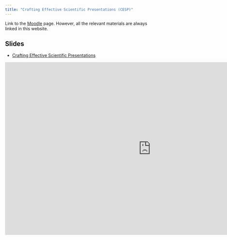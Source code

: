 ```yaml
---
title: "Crafting Effective Scientific Presentations (CESP)"
---
```


Link to the [Moodle](https://psico.elearning.unipd.it/course/view.php?id=5773) page. However, all the relevant materials are always linked in this website.

## Slides

- [Crafting Effective Scientific Presentations](https://docs.google.com/presentation/d/1mK2NTes_xDv5mr5-XzqZwqP4TbyEukuXGXYbyRh0ZJo/edit?usp=sharing)

<iframe src="https://docs.google.com/presentation/d/e/2PACX-1vSvTz3D69mmCUODrvmR2RFltDb9jt0OqQDJnyIx5DsB30yBHh8HDyDPxKRHldjTcvUUDa5iWcaPygZn/pubembed?start=false&loop=false&delayms=60000" frameborder="0" width="960" height="569" allowfullscreen="true" mozallowfullscreen="true" webkitallowfullscreen="true"></iframe>